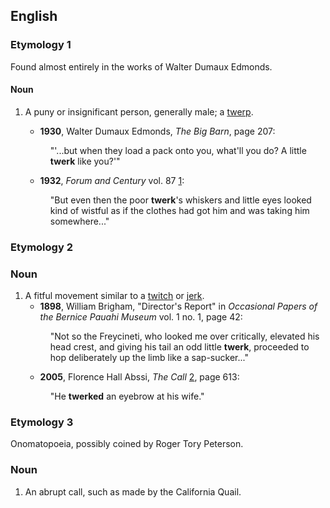 ==English==

===Etymology 1===

Found almost entirely in the works of Walter Dumaux Edmonds.

====Noun====
{{temp|en-noun}}

# {{slang|dated|US}} A puny or insignificant person, generally male; a [[twerp]].
#*'''1930''', Walter Dumaux Edmonds, ''The Big Barn'', page 207:
#:"'...but when they load a pack onto you, what'll you do?  A little '''twerk''' like you?'"
#*'''1932''', ''Forum and Century'' vol. 87 [http://books.google.com/books?ei=fz75RqyPOoWcpgKW19m0Dw]:
#:"But even then the poor '''twerk''''s whiskers and little eyes looked kind of wistful as if the clothes had got him and was taking him somewhere..."

===Etymology 2===

{{blend|twitch|jerk}}

===Noun===
{{temp|en-noun}}

# A fitful movement similar to a [[twitch]] or [[jerk]].
#*'''1898''', William Brigham, "Director's Report" in ''Occasional Papers of the Bernice Pauahi Museum'' vol. 1 no. 1, page 42:
#:"Not so the Freycineti, who looked me over critically, elevated his head crest, and giving his tail an odd little '''twerk''', proceeded to hop deliberately up the limb like a sap-sucker..."
#*'''2005''', Florence Hall Abssi, ''The Call'' [http://books.google.com/books?id=OyAkYG9lwD4C], page 613:
#:"He '''twerked''' an eyebrow at his wife."

===Etymology 3===

Onomatopoeia, possibly coined by Roger Tory Peterson.

===Noun===
{{temp|en-noun}}

# An abrupt call, such as made by the California Quail.